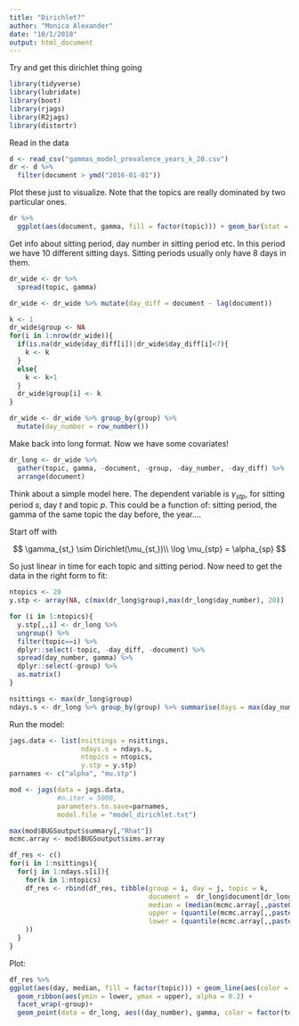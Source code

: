 ```yaml
---
title: "Dirichlet?"
author: "Monica Alexander"
date: "10/1/2018"
output: html_document
---
```


Try and get this dirichlet thing going

```r
library(tidyverse)
library(lubridate)
library(boot)
library(rjags)
library(R2jags)
library(distortr)
```

Read in the data

```r
d <- read_csv("gammas_model_prevalence_years_k_20.csv")
dr <- d %>% 
  filter(document > ymd("2016-01-01"))
```

Plot these just to visualize. Note that the topics are really dominated by two particular ones. 

```r
dr %>% 
  ggplot(aes(document, gamma, fill = factor(topic))) + geom_bar(stat = "identity")
```



Get info about sitting period, day number in sitting period etc. In this period we have 10 different sitting days. Sitting periods usually only have 8 days in them. 

```r
dr_wide <- dr %>% 
  spread(topic, gamma)

dr_wide <- dr_wide %>% mutate(day_diff = document - lag(document))

k <- 1
dr_wide$group <- NA
for(i in 1:nrow(dr_wide)){
  if(is.na(dr_wide$day_diff[i])|dr_wide$day_diff[i]<7){
    k <- k
  }
  else{
    k <- k+1
  }
  dr_wide$group[i] <- k
}

dr_wide <- dr_wide %>% group_by(group) %>% 
  mutate(day_number = row_number())

```


Make back into long format. Now we have some covariates!

```r
dr_long <- dr_wide %>% 
  gather(topic, gamma, -document, -group, -day_number, -day_diff) %>% 
  arrange(document)
```

Think about a simple model here. The dependent variable is $\gamma_{stp}$, for sitting period $s$, day $t$ and topic $p$. This could be a function of: sitting period, the gamma of the same topic the day before, the year....

Start off with 

$$
\gamma_{st,} \sim Dirichlet(\mu_{st,})\\
\log \mu_{stp} = \alpha_{sp} 
$$

So just linear in time for each topic and sitting period. Now need to get the data in the right form to fit:

```r
ntopics <- 20
y.stp <- array(NA, c(max(dr_long$group),max(dr_long$day_number), 20))

for (i in 1:ntopics){
  y.stp[,,i] <- dr_long %>% 
  ungroup() %>% 
  filter(topic==i) %>% 
  dplyr::select(-topic, -day_diff, -document) %>% 
  spread(day_number, gamma) %>% 
  dplyr::select(-group) %>% 
  as.matrix()
}

nsittings <- max(dr_long$group)
ndays.s <- dr_long %>% group_by(group) %>% summarise(days = max(day_number)) %>% dplyr::select(days) %>% pull()


```

Run the model:

```r
jags.data <- list(nsittings = nsittings,
                  ndays.s = ndays.s, 
                  ntopics = ntopics, 
                  y.stp = y.stp)
parnames <- c("alpha", "mu.stp")

mod <- jags(data = jags.data, 
            #n.iter = 5000,
            parameters.to.save=parnames,
            model.file = "model_dirichlet.txt")

max(mod$BUGSoutput$summary[,"Rhat"])
mcmc.array <- mod$BUGSoutput$sims.array
```


```r
df_res <- c()
for(i in 1:nsittings){
  for(j in 1:ndays.s[i]){
    for(k in 1:ntopics)
    df_res <- rbind(df_res, tibble(group = i, day = j, topic = k, 
                                   document =  dr_long$document[dr_long$group==i&dr_long$day_number==j&dr_long$topic==k],
                                   median = (median(mcmc.array[,,paste0("mu.stp[",i,",",j, ",",k,"]")])),
                                   upper = (quantile(mcmc.array[,,paste0("mu.stp[",i,",",j, ",",k,"]")], 0.975)),
                                   lower = (quantile(mcmc.array[,,paste0("mu.stp[",i,",",j, ",",k,"]")], 0.025))
    ))
  }
}
```

Plot:

```r
df_res %>% 
ggplot(aes(day, median, fill = factor(topic))) + geom_line(aes(color = factor(topic))) + 
  geom_ribbon(aes(ymin = lower, ymax = upper), alpha = 0.2) + 
  facet_wrap(~group)+
  geom_point(data = dr_long, aes((day_number), gamma, color = factor(topic)))
```

